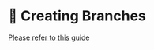 # 🌿 Creating Branches

[Please refer to this guide](https://medium.com/@regondaakhil/best-practices-for-git-branch-naming-conventions-and-pr-creation-on-github-14a451d345dc)
